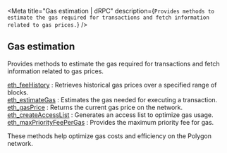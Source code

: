 
<Meta
  title="Gas estimation | dRPC"
  description={`Provides methods to estimate the gas required for transactions and fetch information related to gas prices.`}
/>
## Gas estimation

Provides methods to estimate the gas required for transactions and fetch information related to gas prices.

[eth_feeHistory](/polygon-api/gasestimation/eth_feeHistory) : Retrieves historical gas prices over a specified range of blocks. \
[eth_estimateGas](/polygon-api/gasestimation/eth_estimateGas) : Estimates the gas needed for executing a transaction. \
[eth_gasPrice](/polygon-api/gasestimation/eth_gasPrice) : Returns the current gas price on the network. \
[eth_createAccessList](/polygon-api/gasestimation/eth_createAccessList) : Generates an access list to optimize gas usage. \
[eth_maxPriorityFeePerGas](/polygon-api/gasestimation/eth_maxPriorityFeePerGas) : Provides the maximum priority fee for gas.

These methods help optimize gas costs and efficiency on the Polygon network.

<Space h={16} />
<GetStarted />

